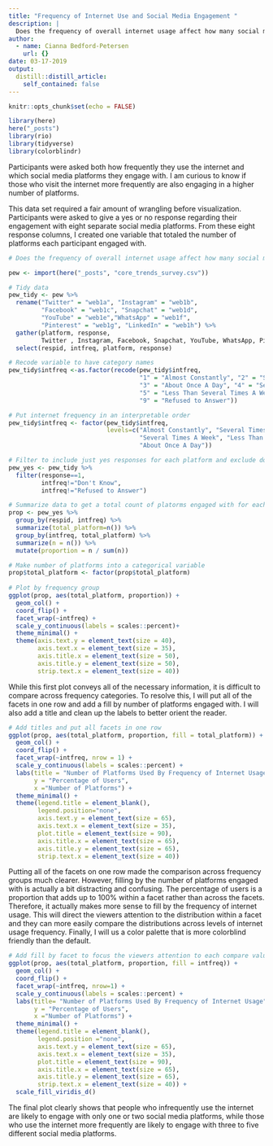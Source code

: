 ```yaml
---
title: "Frequency of Internet Use and Social Media Engagement "
description: |
  Does the frequency of overall internet usage affect how many social media platforms participants engage with?
author:
  - name: Cianna Bedford-Petersen
    url: {}
date: 03-17-2019
output:
  distill::distill_article:
    self_contained: false
---
```


```r
knitr::opts_chunk$set(echo = FALSE)

library(here)
here("_posts")
library(rio)
library(tidyverse)
library(colorblindr)


```

Participants were asked both how frequently they use the internet and which social media platforms they engage with. I am curious to know if those who visit the internet more frequently are also engaging in a higher number of platforms.

This data set required a fair amount of wrangling before visualization. Participants were asked to give a yes or no response regarding their engagement with eight separate social media platforms. From these eight response columns, I created one variable that totaled the number of platforms each participant engaged with. 


```r

# Does the frequency of overall internet usage affect how many social media platforms participants engage with

pew <- import(here("_posts", "core_trends_survey.csv"))

# Tidy data
pew_tidy <- pew %>% 
  rename("Twitter" = "web1a", "Instagram" = "web1b", 
         "Facebook" = "web1c", "Snapchat" = "web1d", 
         "YouTube" = "web1e","WhatsApp" = "web1f", 
         "Pinterest" = "web1g", "LinkedIn" = "web1h") %>% 
  gather(platform, response, 
         Twitter , Instagram, Facebook, Snapchat, YouTube, WhatsApp, Pinterest, LinkedIn) %>% 
  select(respid, intfreq, platform, response) 

# Recode variable to have category names
pew_tidy$intfreq <-as.factor(recode(pew_tidy$intfreq, 
                                    "1" = "Almost Constantly", "2" = "Several Times A Day", 
                                    "3" = "About Once A Day", "4" = "Several Times A Week", 
                                    "5" = "Less Than Several Times A Week", "8" = "Don't Know",
                                    "9" = "Refused to Answer"))

# Put internet frequency in an interpretable order
pew_tidy$intfreq <- factor(pew_tidy$intfreq, 
                           levels=c("Almost Constantly", "Several Times A Day", 
                                    "Several Times A Week", "Less Than Several Times A Week", 
                                    "About Once A Day"))

# Filter to include just yes responses for each platform and exclude don't know and NA responses for internet use frequency 
pew_yes <- pew_tidy %>% 
  filter(response==1, 
         intfreq!="Don't Know", 
         intfreq!="Refused to Answer")

# Summarize data to get a total count of platorms engaged with for each participant then summarize data for each frequency level and add proportion column
prop <- pew_yes %>% 
  group_by(respid, intfreq) %>% 
  summarize(total_platform=n()) %>% 
  group_by(intfreq, total_platform) %>% 
  summarize(n = n()) %>% 
  mutate(proportion = n / sum(n))

# Make number of platforms into a categorical variable
prop$total_platform <- factor(prop$total_platform)
  
# Plot by frequency group
ggplot(prop, aes(total_platform, proportion)) + 
  geom_col() + 
  coord_flip() +
  facet_wrap(~intfreq) +
  scale_y_continuous(labels = scales::percent)+
  theme_minimal() +
  theme(axis.text.y = element_text(size = 40),
        axis.text.x = element_text(size = 35), 
        axis.title.x = element_text(size = 50), 
        axis.title.y = element_text(size = 50),
        strip.text.x = element_text(size = 40))

```

While this first plot conveys all of the necessary information, it is difficult to compare across frequency categories. To resolve this, I will put all of the facets in one row and add a fill by number of platforms engaged with. I will also add a title and clean up the labels to better orient the reader. 

```r

# Add titles and put all facets in one row
ggplot(prop, aes(total_platform, proportion, fill = total_platform)) + 
  geom_col() + 
  coord_flip() +
  facet_wrap(~intfreq, nrow = 1) +
  scale_y_continuous(labels = scales::percent) +
  labs(title = "Number of Platforms Used By Frequency of Internet Usage", 
       y = "Percentage of Users", 
       x ="Number of Platforms") +
  theme_minimal() +
  theme(legend.title = element_blank(), 
        legend.position="none", 
        axis.text.y = element_text(size = 65),
        axis.text.x = element_text(size = 35), 
        plot.title = element_text(size = 90),
        axis.title.x = element_text(size = 65), 
        axis.title.y = element_text(size = 65),
        strip.text.x = element_text(size = 40))

```

Putting all of the facets on one row made the comparison across frequency groups much clearer. However, filling by the number of platforms engaged with is actually a bit distracting and confusing. The percentage of users is a proportion that adds up to 100% within a facet rather than across the facets. Therefore, it actually makes more sense to fill by the frequency of internet usage. This will direct the viewers attention to the distribution within a facet and they can more easily compare the distributions across levels of internet usage frequency. Finally, I will us a color palette that is more colorblind friendly than the default. 


```r

# Add fill by facet to focus the viewers attention to each compare values within a facet
ggplot(prop, aes(total_platform, proportion, fill = intfreq)) + 
  geom_col() + 
  coord_flip() +
  facet_wrap(~intfreq, nrow=1) +
  scale_y_continuous(labels = scales::percent) +
  labs(title= "Number of Platforms Used By Frequency of Internet Usage", 
       y = "Percentage of Users", 
       x ="Number of Platforms") +
  theme_minimal() +
  theme(legend.title = element_blank(), 
        legend.position ="none", 
        axis.text.y = element_text(size = 65), 
        axis.text.x = element_text(size = 35), 
        plot.title = element_text(size = 90), 
        axis.title.x = element_text(size = 65), 
        axis.title.y = element_text(size = 65), 
        strip.text.x = element_text(size = 40)) +
  scale_fill_viridis_d()

```

The final plot clearly shows that people who infrequently use the internet are likely to engage with only one or two social media platforms, while those who use the internet more frequently are likely to engage with three to five different social media platforms. 